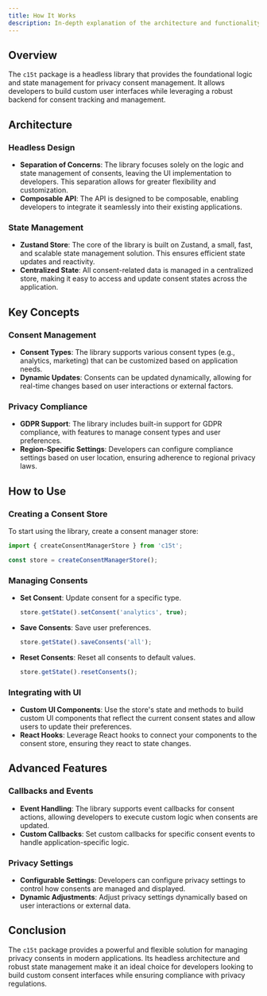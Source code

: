 ```yaml
---
title: How It Works
description: In-depth explanation of the architecture and functionality of the c15t package.
---
```

## Overview

The `c15t` package is a headless library that provides the foundational logic and state management for privacy consent management. It allows developers to build custom user interfaces while leveraging a robust backend for consent tracking and management.

## Architecture

### Headless Design

- **Separation of Concerns**: The library focuses solely on the logic and state management of consents, leaving the UI implementation to developers. This separation allows for greater flexibility and customization.
- **Composable API**: The API is designed to be composable, enabling developers to integrate it seamlessly into their existing applications.

### State Management

- **Zustand Store**: The core of the library is built on Zustand, a small, fast, and scalable state management solution. This ensures efficient state updates and reactivity.
- **Centralized State**: All consent-related data is managed in a centralized store, making it easy to access and update consent states across the application.

## Key Concepts

### Consent Management

- **Consent Types**: The library supports various consent types (e.g., analytics, marketing) that can be customized based on application needs.
- **Dynamic Updates**: Consents can be updated dynamically, allowing for real-time changes based on user interactions or external factors.

### Privacy Compliance

- **GDPR Support**: The library includes built-in support for GDPR compliance, with features to manage consent types and user preferences.
- **Region-Specific Settings**: Developers can configure compliance settings based on user location, ensuring adherence to regional privacy laws.

## How to Use

### Creating a Consent Store

To start using the library, create a consent manager store:

```typescript
import { createConsentManagerStore } from 'c15t';

const store = createConsentManagerStore();
```

### Managing Consents

- **Set Consent**: Update consent for a specific type.
  ```typescript
  store.getState().setConsent('analytics', true);
  ```

- **Save Consents**: Save user preferences.
  ```typescript
  store.getState().saveConsents('all');
  ```

- **Reset Consents**: Reset all consents to default values.
  ```typescript
  store.getState().resetConsents();
  ```

### Integrating with UI

- **Custom UI Components**: Use the store's state and methods to build custom UI components that reflect the current consent states and allow users to update their preferences.
- **React Hooks**: Leverage React hooks to connect your components to the consent store, ensuring they react to state changes.

## Advanced Features

### Callbacks and Events

- **Event Handling**: The library supports event callbacks for consent actions, allowing developers to execute custom logic when consents are updated.
- **Custom Callbacks**: Set custom callbacks for specific consent events to handle application-specific logic.

### Privacy Settings

- **Configurable Settings**: Developers can configure privacy settings to control how consents are managed and displayed.
- **Dynamic Adjustments**: Adjust privacy settings dynamically based on user interactions or external data.

## Conclusion

The `c15t` package provides a powerful and flexible solution for managing privacy consents in modern applications. Its headless architecture and robust state management make it an ideal choice for developers looking to build custom consent interfaces while ensuring compliance with privacy regulations. 